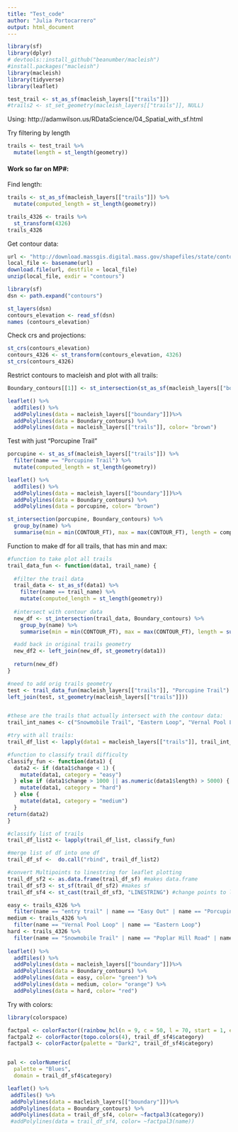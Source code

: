 ```yaml
---
title: "Test_code"
author: "Julia Portocarrero"
output: html_document
---
```

```r
library(sf)
library(dplyr)
# devtools::install_github("beanumber/macleish")
#install.packages("macleish")
library(macleish)
library(tidyverse)
library(leaflet)
```

```r
test_trail <- st_as_sf(macleish_layers[["trails"]])
#trails2 <- st_set_geometry(macleish_layers[["trails"]], NULL)
```

Using: http://adamwilson.us/RDataScience/04_Spatial_with_sf.html

Try filtering by length
```r
trails <- test_trail %>%
  mutate(length = st_length(geometry))
```

#### Work so far on MP#:

Find length:
```r
trails <- st_as_sf(macleish_layers[["trails"]]) %>% 
  mutate(computed_length = st_length(geometry))

trails_4326 <- trails %>%
  st_transform(4326)
trails_4326
```

Get contour data:
```r
url <- "http://download.massgis.digital.mass.gov/shapefiles/state/contours250k.zip"
local_file <- basename(url)
download.file(url, destfile = local_file)
unzip(local_file, exdir = "contours")

library(sf)
dsn <- path.expand("contours")

st_layers(dsn)
contours_elevation <- read_sf(dsn)
names (contours_elevation)
```

Check crs and projections:
```r
st_crs(contours_elevation)
contours_4326 <- st_transform(contours_elevation, 4326)
st_crs(contours_4326)
```

Restrict contours to macleish and plot with all trails:
```r
Boundary_contours[[1]] <- st_intersection(st_as_sf(macleish_layers[["boundary"]]), contours_4326)

leaflet() %>%
  addTiles() %>%
  addPolylines(data = macleish_layers[["boundary"]])%>%
  addPolylines(data = Boundary_contours) %>%
  addPolylines(data = macleish_layers[["trails"]], color= "brown")
```

Test with just "Porcupine Trail"
```r
porcupine <- st_as_sf(macleish_layers[["trails"]]) %>%
  filter(name == "Porcupine Trail") %>%
  mutate(computed_length = st_length(geometry)) 

leaflet() %>%
  addTiles() %>%
  addPolylines(data = macleish_layers[["boundary"]])%>%
  addPolylines(data = Boundary_contours) %>%
  addPolylines(data = porcupine, color= "brown")

st_intersection(porcupine, Boundary_contours) %>%
  group_by(name) %>%
  summarise(min = min(CONTOUR_FT), max = max(CONTOUR_FT), length = computed_length)
```


Function to make df for all trails, that has min and max:
```r

#function to take plot all trails
trail_data_fun <- function(data1, trail_name) {
  
  #filter the trail data
  trail_data <- st_as_sf(data1) %>%
    filter(name == trail_name) %>%
    mutate(computed_length = st_length(geometry))
  
  #intersect with contour data
  new_df <- st_intersection(trail_data, Boundary_contours) %>%
    group_by(name) %>%
    summarise(min = min(CONTOUR_FT), max = max(CONTOUR_FT), length = sum(computed_length), change = max-min)

  #add back in original trails geometry
  new_df2 <- left_join(new_df, st_geometry(data1))
  
  return(new_df)
}

#need to add orig trails geometry
test <- trail_data_fun(macleish_layers[["trails"]], "Porcupine Trail")
left_join(test, st_geometry(macleish_layers[["trails"]]))


#these are the trails that actually intersect with the contour data:
trail_int_names <- c("Snowmobile Trail", "Eastern Loop", "Vernal Pool Loop", "Poplar Hill Road", "Western Loop", "Porcupine Trail") 

#try with all trails:
trail_df_list <- lapply(data1 = macleish_layers[["trails"]], trail_int_names, trail_data_fun)
```

```r
#function to classify trail difficulty
classify_fun <- function(data1) {
  data2 <- if (data1$change < 1) {
    mutate(data1, category = "easy")
  } else if (data1$change > 1000 || as.numeric(data1$length) > 5000) {
    mutate(data1, category = "hard")
  } else {
    mutate(data1, category = "medium")
  }
return(data2)  
}

#classify list of trails
trail_df_list2 <- lapply(trail_df_list, classify_fun)

#merge list of df into one df
trail_df_sf <-  do.call("rbind", trail_df_list2) 

#convert Multipoints to linestring for leaflet plotting
trail_df_sf2 <- as.data.frame(trail_df_sf) #makes data.frame
trail_df_sf3 <- st_sf(trail_df_sf2) #makes sf
trail_df_sf4 <- st_cast(trail_df_sf3, "LINESTRING") #change points to linestring
```


```r
easy <- trails_4326 %>%
  filter(name == "entry trail" | name == "Easy Out" | name == "Porcupine Trail" | name == "Driveway") 
medium <- trails_4326 %>%
  filter(name == "Vernal Pool Loop" | name == "Eastern Loop") 
hard <- trails_4326 %>%
  filter(name == "Snowmobile Trail" | name == "Poplar Hill Road" | name == "Western Loop")
  
leaflet() %>%
  addTiles() %>%
  addPolylines(data = macleish_layers[["boundary"]])%>%
  addPolylines(data = Boundary_contours) %>%
  addPolylines(data = easy, color= "green") %>%
  addPolylines(data = medium, color= "orange") %>%
  addPolylines(data = hard, color= "red")
```

Try with colors:
```r
library(colorspace)

factpal <- colorFactor((rainbow_hcl(n = 9, c = 50, l = 70, start = 1, end = 320)), trails$name, TRUE)
factpal2 <- colorFactor(topo.colors(4), trail_df_sf4$category)
factpal3 <- colorFactor(palette = "Dark2", trail_df_sf4$category)


pal <- colorNumeric(
  palette = "Blues",
  domain = trail_df_sf4$category)

leaflet() %>%
 addTiles() %>%
 addPolylines(data = macleish_layers[["boundary"]])%>%
 addPolylines(data = Boundary_contours) %>%
 addPolylines(data = trail_df_sf4, color= ~factpal3(category))
 #addPolylines(data = trail_df_sf4, color= ~factpal3(name))
```

